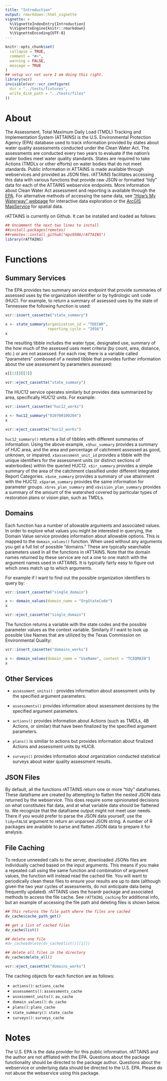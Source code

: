 ```yaml
---
title: "Introduction"
output: rmarkdown::html_vignette
vignette: >
  %\VignetteIndexEntry{Introduction}
  %\VignetteEngine{knitr::rmarkdown}
  %\VignetteEncoding{UTF-8}
---
```


```r
knitr::opts_chunk$set(
  collapse = TRUE,
  comment = "#>",
  warning = FALSE,
  message = TRUE
)
## setup vcr not sure I am doing this right.
library(vcr)
invisible(vcr::vcr_configure(
  dir = "../tests/fixtures",
  write_disk_path = "../tests/files"
))

```



# About

The Assessment, Total Maximum Daily Load (TMDL) Tracking and Implementation System (ATTAINS) is the U.S. Environmental Protection Agency (EPA) database used to track information provided by states about water quality assessments conducted under the Clean Water Act. The assessments are conducted every two years to evaluate if the nation's water bodies meet water quality standards. States are required to take Actions (TMDLs or other efforts) on water bodies that do not meet standards. Public information in ATTAINS is made available through webservices and provided as JSON files. rATTAINS facilitates accessing this data with various functions that provide raw JSON or formatted "tidy" data for each of the ATTAINS webservice endpoints. More information about Clean Water Act assessment and reporting is available through the [EPA](https://www.epa.gov/waterdata/attains-program-information). For alternative methods of accessing the same data, see ["How's My Waterway" webpage](https://mywaterway.epa.gov/) for interactive data exploration or the [ArcGIS MapService](https://gispub.epa.gov/arcgis/rest/services/OW/ATTAINS_Assessment/MapServer) for spatial data.

rATTAINS is currently on Github. It can be installed and loaded as follows:

```r
## Uncomment the next two lines to install
##install.packages(remotes)
##remotes::install_github("mps9506/rATTAINS")
library(rATTAINS)
```


# Functions

## Summary Services

The EPA provides two summary service endpoint that provide summaries of assessed uses by the organization identifier or by hydrologic unit code (HUC). For example, to return a summary of assessed uses by the state of Tennessee the following function is used:
```r
vcr::insert_cassette("state_summary")
```

```r
x <- state_summary(organization_id = "TDECWR",
                   reporting_cycle = "2016")
x
```

The resulting tibble includes the water type, designated use, summary of the how much of the assessed uses meet criteria (by count, area, distance, etc.) or are not assessed. For each row, there is a variable called "parameters" combosed of a nested tibble that provides further information about the use assessment by parameters assessed:

```r
x[[13]][[3]]
```

```r
vcr::eject_cassette("state_summary")
```

The HUC12 service operates similarly but provides data summarized by area, specifically HUC12 units. For example:

```r
vcr::insert_cassette("huc12_works")
```

```r
x <- huc12_summary("020700100204")
x
```

```r
vcr::eject_cassette("huc12_works")
```

`huc12_summary()` returns a list of tibbles with different summaries of information. Using the above example, `x$huc_summary` provides a summary of HUC area, and the area and percentage of catchment assessed as good, unknown, or impaired. `x$assessment_unit_id` provides a tibble with the unique identifiers for the assessment units (or distinct sections of waterbodies) within the queried HUC12. `x$ir_summary` provides a simple summary of the area of the catchment classified under different Integrated Report Categories. `x$use_summary` provides a summary of use attainment with the HUC12. `x$param_summary` provides the same information for parameter groups. `x$res_plan_summary` and `x$vision_plan_summary` provides a summary of the amount of the watershed covered by particular types of restoration plans or vision plan, such as TMDLs. 

## Domains

Each function has a number of allowable arguments and associated values. In order to explore what values you might be interested in querying, the Domain Value service provides information about allowable options. This is mapped to the `domain_values()` function. When used without any arguments you get a full list of possible "domains." These are typically searchable parameters used in all the functions in rATTAINS. Note that the domain names returned by these service are not a one to one match with the argument names used in rATTAINS. It is typically fairly easy to figure out which ones match up to which arguments.

For example if I want to find out the possible organization identifiers to query by:

```r
vcr::insert_cassette("single_domain")
```

```r
x <- domain_values(domain_name = "OrgStateCode")
x
```

```r
vcr::eject_cassette("single_domain")
```

The function returns a variable with the state codes and the possible parameter values as the context variable. Similarly if I want to look up possible Use Names that are utilized by the Texas Commission on Environmental Quality:

```r
vcr::insert_cassette("domains_works")
```

```r
x <- domain_values(domain_name = "UseName", context = "TCEQMAIN")
x

```


## Other Services

 - `assessment_units()` : provides information about assessment units by the specified argument parameters. 
 
 - `assessments()` provides information about assessment decisions by the specified argument parameters.
 
 - `actions()` provides information about Actions (such as TMDLs, 4B Actions, or similar) that have been finalized by the specified argument parameters. 
 
 - `plans()` is similiar to actions but provides information about finalized Actions and assessment units by HUC8. 
 
 - `surveys()` provides information about organization conducted statistical surveys about water quality assessment results.
 
## JSON Files

By default, all the functions rATTAINS return one or more "tidy" dataframes. These dataframe are created by attempting to flatten the nested JSON data returned by the webservice. This does require some opinionated decisions on what constitutes flat data, and at what variable data should be flattened to. We recognize that the dataframe output might not meet user needs. There if you would prefer to parse the JSON data yourself, use the `tidy=FALSE` argument to return an unparsed JSON string. A number of R packages are available to parse and flatten JSON data to prepare it for analysis.

## File Caching
 
To reduce unneeded calls to the server, downloaded JSONs files are individually cached based on the input arguments. This means if you make a repeated call using the same function and combination of argument values, the function will instead read the cached file. You will want to periodically clean these files to ensure your results are up to date (although given the two year cycles of assessments, do not anticipate data being frequently updated). rATTAINS uses the hoardr package and associated methods to access the file cache. See `rATTAINS_caching` for additional info, but an example of accessing the file path and deleting files is shown below.

```r
## This returns the file path where the files are cached
dv_cache$cache_path_get()

## get a list of cached files
dv_cache$list()

## delete one file
#dv_cache$delete(dv_cache$list()[[1]])

## delete all files in the directory
dv_cache$delete_all()
```
 
```r
vcr::eject_cassette("domains_works")
```

The caching objects for each function are as follows:

 - `actions()`: `actions_cache`
 - `assessments()`: `assessments_cache`
 - `assessment_units()`: `au_cache`
 - `domain_values()`: `dv_cache`
 - `plans()`: `plans_cache`
 - `state_summary()`: `state_cache`
 - `surveys()`: `surveys_cache`
 
# Notes

The U.S. EPA is the data provider for this public information. rATTAINS and the author are not affliated with the EPA. Questions about the package functionality should be directed to the package author. Questions about the webservice or underlying data should be directed to the U.S. EPA.  Please do not abuse the webservice using this package. 



